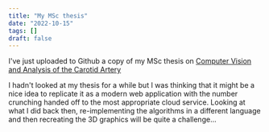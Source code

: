 ```yaml
---
title: "My MSc thesis"
date: "2022-10-15"
tags: []
draft: false
---
```


I've just uploaded to Github a copy of my MSc thesis on [Computer Vision and Analysis of the Carotid Artery](https://github.com/mikebarram/MSc-Thesis)

I hadn't looked at my thesis for a while but I was thinking that it might be a nice idea to replicate it as a modern web application with the number crunching handed off to the most appropriate cloud service. Looking at what I did back then, re-implementing the algorithms in a different language and then recreating the 3D graphics will be quite a challenge...